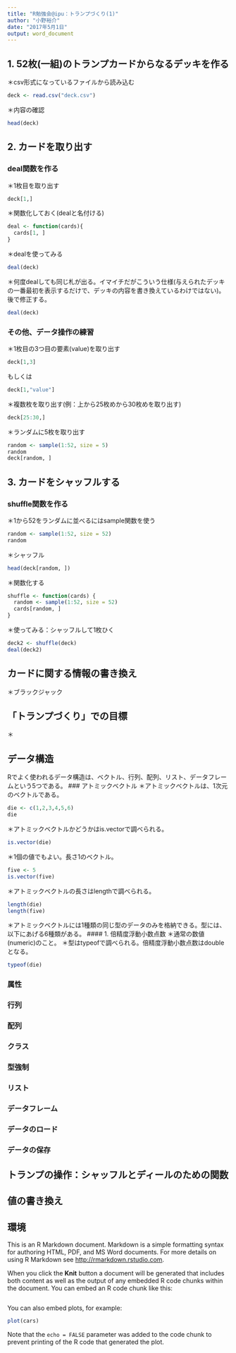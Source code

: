 ```yaml
---
title: "R勉強会@ipu：トランプづくり(1)"
author: "小野裕介"
date: "2017年5月1日"
output: word_document
---
```

## 1. 52枚(一組)のトランプカードからなるデッキを作る

＊csv形式になっているファイルから読み込む
```r
deck <- read.csv("deck.csv")
```

＊内容の確認
```r
head(deck)
```

## 2. カードを取り出す

### deal関数を作る

＊1枚目を取り出す
```r
deck[1,]
```

＊関数化しておく(dealと名付ける)
```r
deal <- function(cards){
  cards[1, ]
}
```

＊dealを使ってみる
```r
deal(deck)
```

＊何度dealしても同じ札が出る。イマイチだがこういう仕様(与えられたデッキの一番最初を表示するだけで、デッキの内容を書き換えているわけではない)。後で修正する。
```r
deal(deck)
```

### その他、データ操作の練習

＊1枚目の3つ目の要素(value)を取り出す
```r
deck[1,3]
```
もしくは
```r
deck[1,"value"]
```

＊複数枚を取り出す(例：上から25枚めから30枚めを取り出す)
```r
deck[25:30,]
```

＊ランダムに5枚を取り出す
```r
random <- sample(1:52, size = 5)
random
deck[random, ]
```

## 3. カードをシャッフルする

### shuffle関数を作る
＊1から52をランダムに並べるにはsample関数を使う
```r
random <- sample(1:52, size = 52)
random
```

＊シャッフル
```r
head(deck[random, ])
```

＊関数化する
```r
shuffle <- function(cards) {
  random <- sample(1:52, size = 52)
  cards[random, ] 
}
```

＊使ってみる：シャッフルして1枚ひく
```r
deck2 <- shuffle(deck)
deal(deck2)
```



## カードに関する情報の書き換え
＊ブラックジャック

## 「トランプづくり」での目標
＊

## データ構造
Rでよく使われるデータ構造は、ベクトル、行列、配列、リスト、データフレームという5つである。
### アトミックベクトル
＊アトミックベクトルは、1次元のベクトルである。
```r
die <- c(1,2,3,4,5,6)
die
```

＊アトミックベクトルかどうかはis.vectorで調べられる。
```r
is.vector(die)
```

＊1個の値でもよい。長さ1のベクトル。
```r
five <- 5
is.vector(five)
```

＊アトミックベクトルの長さはlengthで調べられる。
```r
length(die)
length(five)
```

＊アトミックベクトルには1種類の同じ型のデータのみを格納できる。型には、以下にあげる6種類がある。
#### 1. 倍精度浮動小数点数
＊通常の数値(numeric)のこと。
＊型はtypeofで調べられる。倍精度浮動小数点数はdoubleとなる。
```r
typeof(die)
```

### 属性
### 行列
### 配列
### クラス
### 型強制
### リスト
### データフレーム
### データのロード
### データの保存

## トランプの操作：シャッフルとディールのための関数

## 値の書き換え

## 環境


This is an R Markdown document. Markdown is a simple formatting syntax for authoring HTML, PDF, and MS Word documents. For more details on using R Markdown see <http://rmarkdown.rstudio.com>.

When you click the **Knit** button a document will be generated that includes both content as well as the output of any embedded R code chunks within the document. You can embed an R code chunk like this:

```r
```

You can also embed plots, for example:

```r
plot(cars)
```

Note that the `echo = FALSE` parameter was added to the code chunk to prevent printing of the R code that generated the plot.
